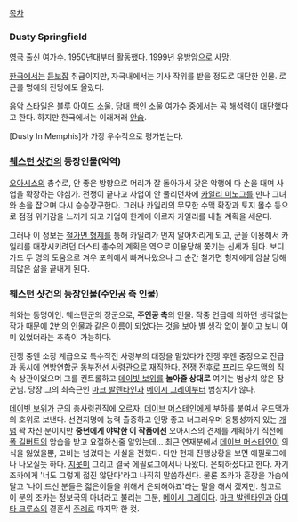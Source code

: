 [[목차]]

=== Dusty Springfield ===

[[영국]] 출신 여가수. 1950년대부터 활동했다. 1999년 유방암으로 사망.

[[한국]]에서는 [[듣보잡]] 취급이지만, 자국내에서는 기사 작위를 받을 정도로 대단한 인물. 로큰롤 명예의 전당에도 올랐다.

음악 스타일은 블루 아이드 소울. 당대 백인 소울 여가수 중에서는 곡 해석력이 대단했다고 한다. 하지만 한국에서는 이래저래 [[안습]].

[Dusty In Memphis]가 가장 우수작으로 평가받는다.


=== [[웨스턴 샷건]]의 등장인물(악역) ===

[[오아시스]]의 총수로, 안 좋은 방향으로 머리가 잘 돌아가서 갖은 악행에 다 손을 대며 사업을 확장하는 야심가. 전쟁이 끝나고 사업이 안 풀리던차에 [[카일리 미노그]]를 만나 그녀와 손을 잡으며 다시 승승장구한다. 그러나 카일리의 무모한 수맥 확장과 토지 몰수 등으로 점점 위기감을 느끼게 되고 기업이 한계에 이르자 카일리를 내칠 계획을 세운다.

그러나 이 정보는 [[철가면 형제]]를 통해 카일리가 먼저 알아차리게 되고, 군을 이용해서 카일리를 매장시키려던 더스티 총수의 계획은 역으로 이용당해 쫓기는 신세가 된다. 보디가드 두 명의 도움으로 겨우 포위에서 빠져나왔으나 그 순간 철가면 형제에게 암살 당해 죄많은 삶을 끝내게 된다. 

=== [[웨스턴 샷건]]의 등장인물(주인공 측 인물) ===

위와는 동명이인. 웨스턴군의 장군으로, '''주인공 측'''의 인물. 작중 언급에 의하면 생각없는 작가 때문에 2번의 인물과 같은 이름이 되었다는 것을 보아 별 생각 없이 붙이고 보니 이미 있었더라는 추측이 가능하다.

전쟁 중엔 소장 계급으로 특수작전 사령부의 대장을 맡았다가 전쟁 후엔 중장으로 진급과 동시에 연방연합군 동부전선 사령관으로 재직한다. 전쟁 전후로 [[프리드 우드맥]]의 직속 상관이었으며 그를 컨트롤하고 [[데이빗 보위]]를 '''놀아줄 상대로''' 여기는 범상치 않은 장군님. 당장 그의 최측근인 [[마크 발렌타인]]과 [[메이시 그레이]]부터 범상치가 않다.

[[데이빗 보위]]가 군의 총사령관직에 오르자, [[데이브 머스테인]]에게 부하를 붙여서 우드맥가의 호위로 보낸다.
선견지명에 능력 출중하고 인망 좋고 너그러우며 융통성까지 있는 [[개념]] 꽉 차신 분이지만 '''중년에게 야박한 이 작품에선''' 오아시스의 견제를 계획하기 직전에 [[폴 길버트]]의 암습을 받고 요절하신줄 알았는데… 최근 연재분에서 [[데이브 머스테인]]이 의식을 잃었을뿐, 고비는 넘겼다는 사실을 전했다. 다만 현재 진행상황을 보면 에필로그에나 나오실듯 하다. [[지못미]]
그리고 결국 에필로그에서나 나왔다. 은퇴하셨다고 한다. 자기 조카에게 '너도 그렇게 젊진 않단다'라고 나직히 말씀하신다. 물론 조카가 훈장을 가슴에 달고 '나이 드신 분들은 젋은이들을 위해서 은퇴해야죠'라는 말을 해서 겠지만. 참고로 이 분의 조카는 정보국의 마녀라고 불리는 그분, [[메이시 그레이]]다. [[마크 발렌타인]]과 [[아미타 크루소]]의 결혼식 [[주례]]로 마지막 한 컷.

